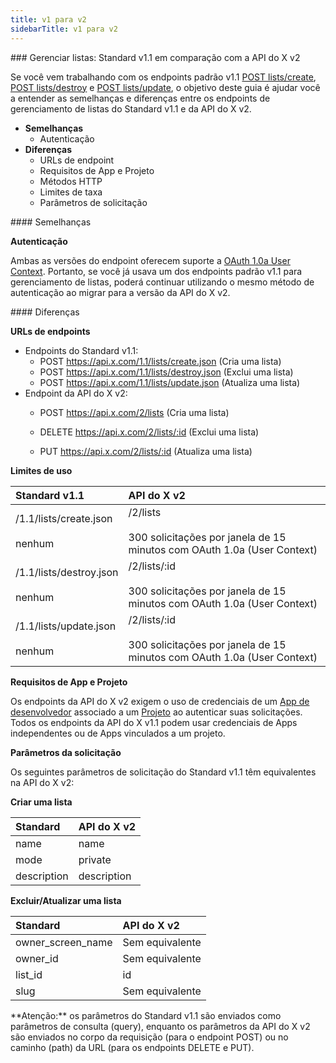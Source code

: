```yaml
---
title: v1 para v2
sidebarTitle: v1 para v2
---
```



<div id="manage-lists-standard-v11-compared-to-x-api-v2">
  ### Gerenciar listas: Standard v1.1 em comparação com a API do X v2
</div>

Se você vem trabalhando com os endpoints padrão v1.1 [POST lists/create](https://developer.x.com/en/docs/twitter-api/v1/accounts-and-users/create-manage-lists/api-reference/post-lists-create), [POST lists/destroy](https://developer.x.com/en/docs/twitter-api/v1/accounts-and-users/create-manage-lists/api-reference/post-lists-destroy) e [POST lists/update](https://developer.x.com/en/docs/twitter-api/v1/accounts-and-users/create-manage-lists/api-reference/post-lists-update), o objetivo deste guia é ajudar você a entender as semelhanças e diferenças entre os endpoints de gerenciamento de listas do Standard v1.1 e da API do X v2.

- **Semelhanças**
  - Autenticação
- **Diferenças**
  - URLs de endpoint
  - Requisitos de App e Projeto
  - Métodos HTTP
  - Limites de taxa
  - Parâmetros de solicitação

<div id="similarities">
  #### Semelhanças
</div>

**Autenticação**

Ambas as versões do endpoint oferecem suporte a [OAuth 1.0a User Context](https://developer.x.com/content/developer-twitter/resources/fundamentals/authentication). Portanto, se você já usava um dos endpoints padrão v1.1 para gerenciamento de listas, poderá continuar utilizando o mesmo método de autenticação ao migrar para a versão da API do X v2.

<div id="differences">
  #### Diferenças
</div>

**URLs de endpoints**

- Endpoints do Standard v1.1:
  - POST https://api.x.com/1.1/lists/create.json
    (Cria uma lista)
  - POST https://api.x.com/1.1/lists/destroy.json
    (Exclui uma lista)
  - POST https://api.x.com/1.1/lists/update.json
    (Atualiza uma lista)
- Endpoint da API do X v2:
  - POST https://api.x.com/2/lists
    (Cria uma lista)

  - DELETE https://api.x.com/2/lists/:id
    (Exclui uma lista)

  - PUT https://api.x.com/2/lists/:id
    (Atualiza uma lista)

**Limites de uso**

| **Standard v1.1** | **API do X v2** |
| :--- | :--- |
| /1.1/lists/create.json<br /><br />nenhum | /2/lists<br /><br />300 solicitações por janela de 15 minutos com OAuth 1.0a (User Context) |
| /1.1/lists/destroy.json<br /><br />nenhum | /2/lists/:id<br /><br />300 solicitações por janela de 15 minutos com OAuth 1.0a (User Context) |
| /1.1/lists/update.json<br /><br />nenhum | /2/lists/:id<br /><br />300 solicitações por janela de 15 minutos com OAuth 1.0a (User Context) |

**Requisitos de App e Projeto**

Os endpoints da API do X v2 exigem o uso de credenciais de um [App de desenvolvedor](/pt-BR/resources/fundamentals/developer-apps) associado a um [Projeto](/pt-BR/resources/fundamentals/projects) ao autenticar suas solicitações. Todos os endpoints da API do X v1.1 podem usar credenciais de Apps independentes ou de Apps vinculados a um projeto.

**Parâmetros da solicitação**

Os seguintes parâmetros de solicitação do Standard v1.1 têm equivalentes na API do X v2:

**Criar uma lista**

| **Standard** | **API do X v2** |
| :--- | :--- |
| name | name |
| mode | private |
| description | description |

**Excluir/Atualizar uma lista**

| **Standard** | **API do X v2** |
| :--- | :--- |
| owner\_screen\_name | Sem equivalente |
| owner\_id | Sem equivalente |
| list\_id | id  |
| slug | Sem equivalente |

<Note>
  **Atenção:** os parâmetros do Standard v1.1 são enviados como parâmetros de consulta (query), enquanto os parâmetros da API do X v2 são enviados no corpo da requisição (para o endpoint POST) ou no caminho (path) da URL (para os endpoints DELETE e PUT).
</Note>